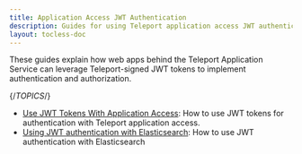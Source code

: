 ```yaml
---
title: Application Access JWT Authentication
description: Guides for using Teleport application access JWT authentication.
layout: tocless-doc
---
```


These guides explain how web apps behind the Teleport Application Service can
leverage Teleport-signed JWT tokens to implement authentication and
authorization.

{/*TOPICS*/}

- [Use JWT Tokens With Application Access](jwt/introduction.mdx): How to use JWT tokens for authentication with Teleport application access.
- [Using JWT authentication with Elasticsearch](jwt/elasticsearch.mdx): How to use JWT authentication with Elasticsearch
